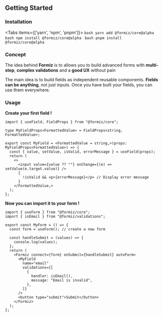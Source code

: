
## **Getting Started**

### Installation

<Tabs items={['yarn', 'npm', 'pnpm']}>
  <Tab>
    ```bash
    yarn add @formiz/core@alpha
    ```
  </Tab>
  <Tab>
    ```bash
    npm install @formiz/core@alpha
    ```
  </Tab>
  <Tab>
    ```bash
    pnpm install @formiz/core@alpha
    ```
  </Tab>
</Tabs>

### Concept

The idea behind **Formiz** is to allows you to build advanced forms with **multi-step**, **complex validations** and a **good UX** without pain

The main idea is to build fields as independent reusable components. **Fields can be anything**, not just inputs. Once you have built your fields, you can use them everywhere.

### Usage

**Create your first field !**

```tsx
import { useField, FieldProps } from "@formiz/core";

type MyFieldProps<FormattedValue> = FieldProps<string, FormattedValue>;

export const MyField = <FormattedValue = string,>(props: MyFieldProps<FormattedValue>) => {
  const { value, setValue, isValid, errorMessage } = useField(props);
  return (
    <>
      <input value={value ?? ""} onChange={(e) => setValue(e.target.value)} />
      {
        !isValid && <p>{errorMessage}</p> // Display error message
      }
    </FormattedValue,>
  );
};
```

**Now you can import it to your form !**

```tsx
import { useForm } from "@formiz/core";
import { isEmail } from "@formiz/validations";

export const MyForm = () => {
  const form = useForm(); // create a new form

  const handleSubmit = (values) => {
    console.log(values);
  };
  return (
    <Formiz connect={form} onSubmit={handleSubmit} autoForm>
      <MyField
        name="email"
        validations={[
          {
            handler: isEmail(),
            message: "Email is invalid",
          },
        ]}
      />
      <button type="submit">Submit</button>
    </Formiz>
  );
};
```
